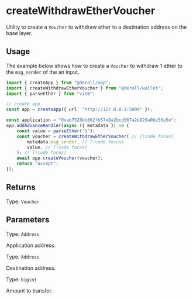 # createWithdrawEtherVoucher

Utility to create a `Voucher` to withdraw ether to a destination address on the base layer.

## Usage

The example below shows how to create a `Voucher` to withdraw 1 ether to the `msg_sender` of the an input.

```ts twoslash
import { createApp } from "@deroll/app";
import { createWithdrawEtherVoucher } from "@deroll/wallet";
import { parseEther } from "viem";

// create app
const app = createApp({ url: "http://127.0.0.1:5004" });

const application = "0xab7528bb862fb57e8a2bcd567a2e929a0be56a5e";
app.addAdvanceHandler(async ({ metadata }) => {
    const value = parseEther("1");
    const voucher = createWithdrawEtherVoucher( // [!code focus]
        metadata.msg_sender, // [!code focus]
        value, // [!code focus]
    ); // [!code focus]
    await app.createVoucher(voucher);
    return "accept";
});
```

## Returns

Type: `Voucher`

## Parameters

Type: `Address`

Application address.

Type: `Address`

Destination address.

Type: `bigint`

Amount to transfer.
